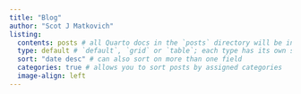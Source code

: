 ```yaml
---
title: "Blog"
author: "Scot J Matkovich"
listing: 
  contents: posts # all Quarto docs in the `posts` directory will be included on your listing page
  type: default # `default`, `grid` or `table`; each type has its own set of yaml options to include
  sort: "date desc" # can also sort on more than one field
  categories: true # allows you to sort posts by assigned categories
  image-align: left
---
```

